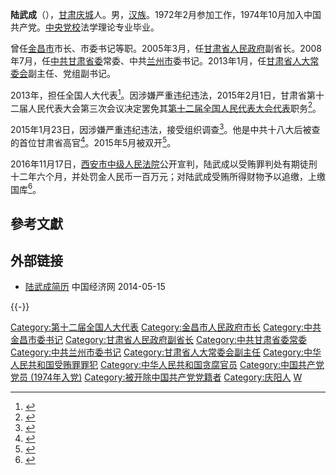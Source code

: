'''陆武成'''（{{bd|1953年|5月||}}），[[甘肃|甘肃]][[庆城|庆城]]人。男，[[汉族|汉族]]。1972年2月参加工作，1974年10月加入中国共产党。[[中央党校|中央党校]]法学理论专业毕业。

曾任[[金昌市|金昌市]]市长、市委书记等职。2005年3月，任[[甘肃省人民政府|甘肃省人民政府]]副省长。2008年7月，任[[中共甘肃省委|中共甘肃省委]]常委、中共[[兰州市|兰州市]]委书记。2013年1月，任[[甘肃省人大常委会|甘肃省人大常委会]]副主任、党组副书记。

2013年，担任全国人大代表<ref>{{cite news|title=全国人大代表信息-陆武成|url= http://210.82.31.1:8084/delegate/viewDelegate.action?dbid=122532|accessdate=2013-04-05|newspaper=全国人大网|deadurl=yes|archiveurl=https://web.archive.org/web/20140814055814/http://www.npc.gov.cn/delegate/viewDelegate.action?dbid=122532|archivedate=2014-08-14}}</ref>。因涉嫌严重违纪违法，2015年2月1日，甘肃省第十二届人民代表大会第三次会议决定罢免其[[第十二届全国人民代表大会代表|第十二届全国人民代表大会代表]]职务<ref>{{cite news|title=第十二届全国人民代表大会常务委员会代表资格审查委员会关于个别代表的代表资格的报告（2015年2月27日第十二届全国人民代表大会常务委员会第十三次会议通过）|url=http://www.npc.gov.cn/wxzl/gongbao/2015-05/07/content_1939081.htm|accessdate=2016-07-03|newspaper=中国人大网}}</ref>。

2015年1月23日，因涉嫌严重违纪违法，接受组织调查<ref>{{cite web|title=甘肃省人大常委会副主任、党组副书记陆武成接受组织调查|url=http://www.ccdi.gov.cn/xwtt/201501/t20150123_50514.html|accessdate=2015-01-23|publisher=中央纪委监察部网站}}</ref>。他是中共十八大后被查的首位甘肃省高官<ref>{{Cite web |url=http://news.163.com/15/0401/15/AM4I8MGL00014Q4P.html |title=甘肃"首虎"陆武成往事:曾用金制餐具招待客人 |access-date=2015-04-02 |archive-url=https://web.archive.org/web/20150402151410/http://news.163.com/15/0401/15/AM4I8MGL00014Q4P.html |archive-date=2015-04-02 |dead-url=yes }}</ref>。2015年5月被双开<ref>{{cite web|title=甘肃省人大常委会原副主任、党组副书记陆武成严重违纪违法被开除党籍和公职|url=http://www.ccdi.gov.cn/jlsc/201505/t20150515_56440.html|accessdate=2015-05-15|publisher=中央纪委监察部网站}}</ref>。

2016年11月17日，[[西安市中级人民法院|西安市中级人民法院]]公开宣判，陆武成以受贿罪判处有期徒刑十二年六个月，并处罚金人民币一百万元；对陆武成受贿所得财物予以追缴，上缴国库<ref>{{cite web |url = http://news.ifeng.com/a/20161118/50275599_0.shtml|title = 甘肃省人大常委会原副主任陆武成判刑 |accessdate = 2016年11月18日 |publisher = 信息时报}}</ref>。

==參考文獻==
{{reflist}}
==外部链接==
*[http://district.ce.cn/newarea/sddy/201301/30/t20130130_24080397_2.shtml 陆武成简历] 中国经济网 2014-05-15

{{-}}
{{start box}}
{{s-ppo|cpc}}
{{s-before|[[陈宝生|陈宝生]]}}
{{s-title|[[中国共产党兰州市委员会|中国共产党兰州市委员会]]书记|2008年6月-2012年10月}}
{{s-after|[[虞海燕|虞海燕]]}}
{{s-before|[[蒋延东|蒋延东]]}}
{{s-title|[[中国共产党金昌市委员会|中国共产党金昌市委员会]]书记|2001年2月-2005年3月}}
{{s-after|[[李建华_(甘肃)|李建华]]}}
{{end box}}

{{中共十八大以来的反腐败工作}}

[[Category:第十二届全国人大代表|Category:第十二届全国人大代表]]
[[Category:金昌市人民政府市长|Category:金昌市人民政府市长]]
[[Category:中共金昌市委书记|Category:中共金昌市委书记]]
[[Category:甘肃省人民政府副省长|Category:甘肃省人民政府副省长]]
[[Category:中共甘肃省委常委|Category:中共甘肃省委常委]]
[[Category:中共兰州市委书记|Category:中共兰州市委书记]]
[[Category:甘肃省人大常委会副主任|Category:甘肃省人大常委会副主任]]
[[Category:中华人民共和国受贿罪罪犯|Category:中华人民共和国受贿罪罪犯]]
[[Category:中华人民共和国贪腐官员|Category:中华人民共和国贪腐官员]]
[[Category:中国共产党党员_(1974年入党)|Category:中国共产党党员 (1974年入党)]]
[[Category:被开除中国共产党党籍者|Category:被开除中国共产党党籍者]]
[[Category:庆阳人|Category:庆阳人]]
[[Category:陆姓|W]]